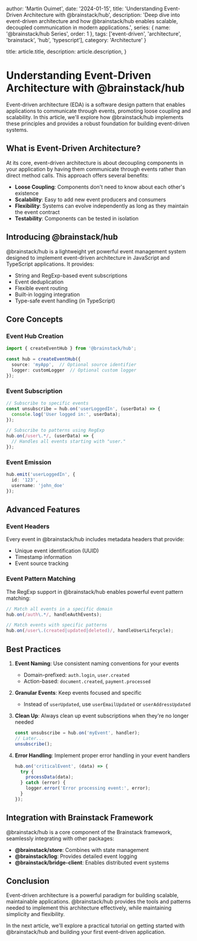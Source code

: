 
  author: 'Martin Ouimet',
  date: '2024-01-15',
  title: 'Understanding Event-Driven Architecture with @brainstack/hub',
  description: 'Deep dive into event-driven architecture and how @brainstack/hub enables scalable, decoupled communication in modern applications.',
  series: {
    name: '@brainstack/hub Series',
    order: 1
  },
  tags: ['event-driven', 'architecture', 'brainstack', 'hub', 'typescript'],
  category: 'Architecture'
}

  title: article.title,
  description: article.description,
}


# Understanding Event-Driven Architecture with @brainstack/hub

Event-driven architecture (EDA) is a software design pattern that enables applications to communicate through events, promoting loose coupling and scalability. In this article, we'll explore how @brainstack/hub implements these principles and provides a robust foundation for building event-driven systems.

## What is Event-Driven Architecture?

At its core, event-driven architecture is about decoupling components in your application by having them communicate through events rather than direct method calls. This approach offers several benefits:

- **Loose Coupling**: Components don't need to know about each other's existence
- **Scalability**: Easy to add new event producers and consumers
- **Flexibility**: Systems can evolve independently as long as they maintain the event contract
- **Testability**: Components can be tested in isolation

## Introducing @brainstack/hub

@brainstack/hub is a lightweight yet powerful event management system designed to implement event-driven architecture in JavaScript and TypeScript applications. It provides:

- String and RegExp-based event subscriptions
- Event deduplication
- Flexible event routing
- Built-in logging integration
- Type-safe event handling (in TypeScript)

## Core Concepts

### Event Hub Creation

```typescript
import { createEventHub } from '@brainstack/hub';

const hub = createEventHub({
  source: 'myApp',  // Optional source identifier
  logger: customLogger  // Optional custom logger
});
```

### Event Subscription

```typescript
// Subscribe to specific events
const unsubscribe = hub.on('userLoggedIn', (userData) => {
  console.log('User logged in:', userData);
});

// Subscribe to patterns using RegExp
hub.on(/user\.*/, (userData) => {
  // Handles all events starting with "user."
});
```

### Event Emission

```typescript
hub.emit('userLoggedIn', {
  id: '123',
  username: 'john_doe'
});
```

## Advanced Features

### Event Headers

Every event in @brainstack/hub includes metadata headers that provide:

- Unique event identification (UUID)
- Timestamp information
- Event source tracking

### Event Pattern Matching

The RegExp support in @brainstack/hub enables powerful event pattern matching:

```typescript
// Match all events in a specific domain
hub.on(/auth\.*/, handleAuthEvents);

// Match events with specific patterns
hub.on(/user\.(created|updated|deleted)/, handleUserLifecycle);
```

## Best Practices

1. **Event Naming**: Use consistent naming conventions for your events
   - Domain-prefixed: `auth.login`, `user.created`
   - Action-based: `document.created`, `payment.processed`

2. **Granular Events**: Keep events focused and specific
   - Instead of `userUpdated`, use `userEmailUpdated` or `userAddressUpdated`

3. **Clean Up**: Always clean up event subscriptions when they're no longer needed
   ```typescript
   const unsubscribe = hub.on('myEvent', handler);
   // Later...
   unsubscribe();
   ```

4. **Error Handling**: Implement proper error handling in your event handlers
   ```typescript
   hub.on('criticalEvent', (data) => {
     try {
       processData(data);
     } catch (error) {
       logger.error('Error processing event:', error);
     }
   });
   ```

## Integration with Brainstack Framework

@brainstack/hub is a core component of the Brainstack framework, seamlessly integrating with other packages:

- **@brainstack/store**: Combines with state management
- **@brainstack/log**: Provides detailed event logging
- **@brainstack/bridge-client**: Enables distributed event systems

## Conclusion

Event-driven architecture is a powerful paradigm for building scalable, maintainable applications. @brainstack/hub provides the tools and patterns needed to implement this architecture effectively, while maintaining simplicity and flexibility.

In the next article, we'll explore a practical tutorial on getting started with @brainstack/hub and building your first event-driven application.
